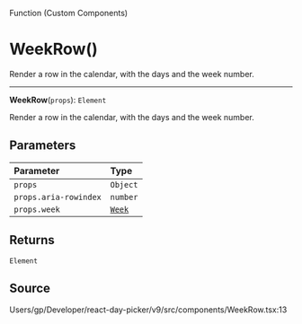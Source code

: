 <SectionTitle>Function (Custom Components)</SectionTitle>

# WeekRow()

<Description>
Render a row in the calendar, with the days and the week number.
</Description>

---

<a id="undefined" name="undefined"></a>

<SignatureMemberIdentifier>**WeekRow**(`props`): `Element`</SignatureMemberIdentifier>

Render a row in the calendar, with the days and the week number.

## Parameters

| Parameter | Type |
| :------ | :------ |
| `props` | `Object` |
| `props.aria-rowindex` | `number` |
| `props.week` | [`Week`](/api/classes/Week.md) |

## Returns

`Element`

## Source

Users/gp/Developer/react-day-picker/v9/src/components/WeekRow.tsx:13
